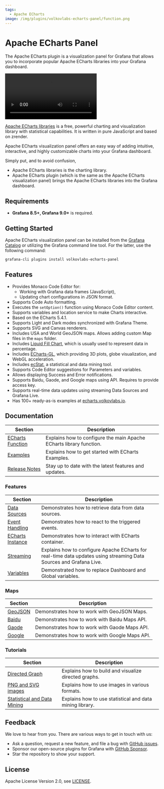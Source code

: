 ```yaml
---
tags:
  - Apache ECharts
image: /img/plugins/volkovlabs-echarts-panel/function.png
---
```



# Apache ECharts Panel

The Apache ECharts plugin is a visualization panel for Grafana that allows you to incorporate popular Apache ECharts libraries into your Grafana dashboard.

<Video
  src="https://www.youtube.com/embed/DxqCrBEmrQw"
  title="How to create modern dashboards in Grafana."
/>

[Apache ECharts libraries](https://echarts.apache.org/en/index.html) is a free, powerful charting and visualization library with statistical capabilities. It is written in pure JavaScript and based on zrender.

Apache ECharts visualization panel offers an easy way of adding intuitive, interactive, and highly customizable charts into your Grafana dashboard.

Simply put, and to avoid confusion,

- Apache ECharts libraries is the charting library.
- Apache ECharts plugin (which is the same as the Apache ECharts visualization panel) brings the Apache ECharts libraries into the Grafana dashboard.

## Requirements

- **Grafana 8.5+, Grafana 9.0+** is required.

## Getting Started

Apache ECharts visualization panel can be installed from the [Grafana Catalog](https://grafana.com/grafana/plugins/volkovlabs-echarts-panel/) or utilizing the Grafana command line tool. For the latter, use the following command:

```bash
grafana-cli plugins install volkovlabs-echarts-panel
```

## Features

- Provides Monaco Code Editor for:
  - Working with Grafana data frames (JavaScript),
  - Updating chart configurations in JSON format.
- Supports Code Auto formatting.
- Executes the `setOption()` function using Monaco Code Editor content.
- Supports variables and location service to make Charts interactive.
- Based on the ECharts 5.4.1.
- Supports Light and Dark modes synchronized with Grafana Theme.
- Supports SVG and Canvas renderers.
- Includes USA and World GeoJSON maps. Allows adding custom Map files in the `maps` folder.
- Includes [Liquid Fill Chart](https://github.com/ecomfe/echarts-liquidfill), which is usually used to represent data in percentage.
- Includes [ECharts-GL](https://github.com/ecomfe/echarts-gl), which providing 3D plots, globe visualization, and WebGL acceleration.
- Includes [ecStat](https://github.com/ecomfe/echarts-stat), a statistical and data mining tool.
- Supports Code Editor suggestions for Parameters and variables.
- Allows displaying Success and Error notifications.
- Supports Baidu, Gaode, and Google maps using API. Requires to provide access key.
- Supports real-time data updates using streaming Data Sources and Grafana Live.
- Has 100+ ready-as-is examples at [echarts.volkovlabs.io](https://echarts.volkovlabs.io).

## Documentation

| Section                     | Description                                                         |
| --------------------------- | ------------------------------------------------------------------- |
| [ECharts Function](options) | Explains how to configure the main Apache ECharts library function. |
| [Examples](examples)        | Explains how to get started with ECharts Examples.                  |
| [Release Notes](release)    | Stay up to date with the latest features and updates.               |

### Features

| Section                      | Description                                                                                                        |
| ---------------------------- | ------------------------------------------------------------------------------------------------------------------ |
| [Data Sources](datasources)  | Demonstrates how to retrieve data from data sources.                                                               |
| [Event Handling](events)     | Demonstrates how to react to the triggered events.                                                                 |
| [ECharts Instance](instance) | Demonstrates how to interact with ECharts container.                                                               |
| [Streaming](streaming)       | Explains how to configure Apache ECharts for real-time data updates using streaming Data Sources and Grafana Live. |
| [Variables](variables)       | Demonstrated how to replace Dashboard and Global variables.                                                        |

### Maps

| Section                 | Description                                    |
| ----------------------- | ---------------------------------------------- |
| [GeoJSON](maps/geojson) | Demonstrates how to work with GeoJSON Maps.    |
| [Baidu](maps/baidu)     | Demonstrates how to work with Baidu Maps API.  |
| [Gaode](maps/gaode)     | Demonstrates how to work with Gaode Maps API.  |
| [Google](maps/google)   | Demonstrates how to work with Google Maps API. |

### Tutorials

| Section                                         | Description                                              |
| ----------------------------------------------- | -------------------------------------------------------- |
| [Directed Graph](tutorials/graph)               | Explains how to build and visualize directed graphs.     |
| [PNG and SVG images](tutorials/images)          | Explains how to use images in various formats.           |
| [Statistical and Data Mining](tutorials/ecstat) | Explains how to use statistical and data mining library. |

## Feedback

We love to hear from you. There are various ways to get in touch with us:

- Ask a question, request a new feature, and file a bug with [GitHub issues](https://github.com/volkovlabs/volkovlabs-echarts-panel/issues/new/choose).
- Sponsor our open-source plugins for Grafana with [GitHub Sponsor](https://github.com/sponsors/VolkovLabs).
- Star the repository to show your support.

## License

Apache License Version 2.0, see [LICENSE](https://github.com/volkovlabs/volkovlabs-echarts-panel/blob/main/LICENSE).
